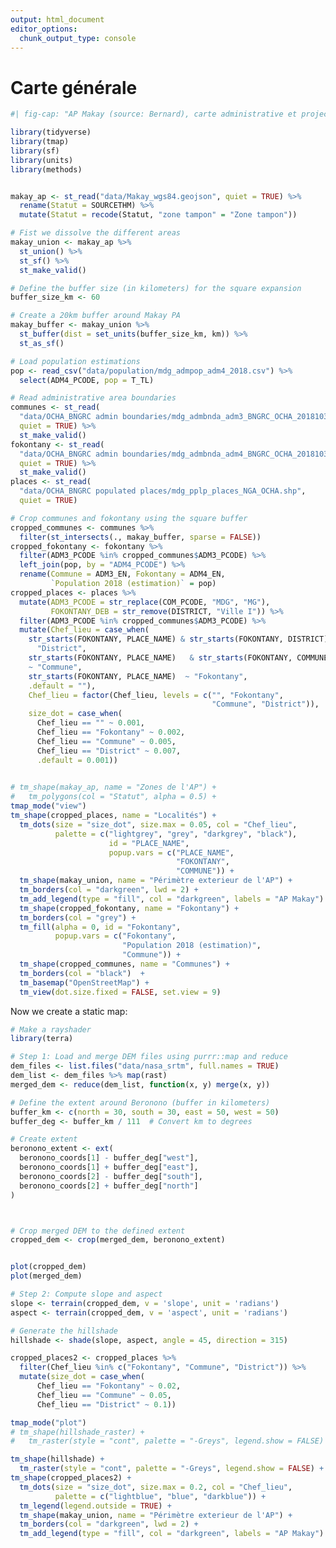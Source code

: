 ```yaml
---
output: html_document
editor_options: 
  chunk_output_type: console
---
```


# Carte générale

```r
#| fig-cap: "AP Makay (source: Bernard), carte administrative et projections de population (source: OCHA) et localités (source BNGRC)"

library(tidyverse)
library(tmap)
library(sf)
library(units)
library(methods)


makay_ap <- st_read("data/Makay_wgs84.geojson", quiet = TRUE) %>% 
  rename(Statut = SOURCETHM) %>% 
  mutate(Statut = recode(Statut, "zone tampon" = "Zone tampon"))

# Fist we dissolve the different areas
makay_union <- makay_ap %>% 
  st_union() %>% 
  st_sf() %>% 
  st_make_valid()

# Define the buffer size (in kilometers) for the square expansion
buffer_size_km <- 60

# Create a 20km buffer around Makay PA
makay_buffer <- makay_union %>%
  st_buffer(dist = set_units(buffer_size_km, km)) %>%
  st_as_sf()

# Load population estimations
pop <- read_csv("data/population/mdg_admpop_adm4_2018.csv") %>%
  select(ADM4_PCODE, pop = T_TL)

# Read administrative area boundaries
communes <- st_read(
  "data/OCHA_BNGRC admin boundaries/mdg_admbnda_adm3_BNGRC_OCHA_20181031.shp",
  quiet = TRUE) %>% 
  st_make_valid()
fokontany <- st_read(
  "data/OCHA_BNGRC admin boundaries/mdg_admbnda_adm4_BNGRC_OCHA_20181031.shp",
  quiet = TRUE) %>% 
  st_make_valid()
places <- st_read(
  "data/OCHA_BNGRC populated places/mdg_pplp_places_NGA_OCHA.shp",
  quiet = TRUE)

# Crop communes and fokontany using the square buffer
cropped_communes <- communes %>%
  filter(st_intersects(., makay_buffer, sparse = FALSE))
cropped_fokontany <- fokontany %>% 
  filter(ADM3_PCODE %in% cropped_communes$ADM3_PCODE) %>% 
  left_join(pop, by = "ADM4_PCODE") %>%
  rename(Commune = ADM3_EN, Fokontany = ADM4_EN,
         `Population 2018 (estimation)` = pop)
cropped_places <- places %>% 
  mutate(ADM3_PCODE = str_replace(COM_PCODE, "MDG", "MG"),
         FOKONTANY_DEB = str_remove(DISTRICT, "Ville I")) %>%
  filter(ADM3_PCODE %in% cropped_communes$ADM3_PCODE) %>%
  mutate(Chef_lieu = case_when(
    str_starts(FOKONTANY, PLACE_NAME) & str_starts(FOKONTANY, DISTRICT) ~ 
      "District",
    str_starts(FOKONTANY, PLACE_NAME)   & str_starts(FOKONTANY, COMMUNE) 
    ~ "Commune",
    str_starts(FOKONTANY, PLACE_NAME)  ~ "Fokontany",
    .default = ""),
    Chef_lieu = factor(Chef_lieu, levels = c("", "Fokontany", 
                                             "Commune", "District")),
    size_dot = case_when(
      Chef_lieu == "" ~ 0.001,
      Chef_lieu == "Fokontany" ~ 0.002, 
      Chef_lieu == "Commune" ~ 0.005,
      Chef_lieu == "District" ~ 0.007,
      .default = 0.001))
    

# tm_shape(makay_ap, name = "Zones de l'AP") +
#   tm_polygons(col = "Statut", alpha = 0.5) +
tmap_mode("view")
tm_shape(cropped_places, name = "Localités") +
  tm_dots(size = "size_dot", size.max = 0.05, col = "Chef_lieu",
          palette = c("lightgrey", "grey", "darkgrey", "black"),
                      id = "PLACE_NAME",
                      popup.vars = c("PLACE_NAME",
                                     "FOKONTANY",
                                     "COMMUNE")) +
  tm_shape(makay_union, name = "Périmètre exterieur de l'AP") +
  tm_borders(col = "darkgreen", lwd = 2) + 
  tm_add_legend(type = "fill", col = "darkgreen", labels = "AP Makay") +
  tm_shape(cropped_fokontany, name = "Fokontany") +
  tm_borders(col = "grey") +
  tm_fill(alpha = 0, id = "Fokontany",
          popup.vars = c("Fokontany",
                         "Population 2018 (estimation)",
                         "Commune")) +
  tm_shape(cropped_communes, name = "Communes") +
  tm_borders(col = "black")  +
  tm_basemap("OpenStreetMap") +
  tm_view(dot.size.fixed = FALSE, set.view = 9)
```


Now we create a static map:

```r

# Make a rayshader
library(terra)

# Step 1: Load and merge DEM files using purrr::map and reduce
dem_files <- list.files("data/nasa_srtm", full.names = TRUE)
dem_list <- dem_files %>% map(rast)
merged_dem <- reduce(dem_list, function(x, y) merge(x, y))

# Define the extent around Beronono (buffer in kilometers)
buffer_km <- c(north = 30, south = 30, east = 50, west = 50)
buffer_deg <- buffer_km / 111  # Convert km to degrees

# Create extent
beronono_extent <- ext(
  beronono_coords[1] - buffer_deg["west"],
  beronono_coords[1] + buffer_deg["east"],
  beronono_coords[2] - buffer_deg["south"],
  beronono_coords[2] + buffer_deg["north"]
)



# Crop merged DEM to the defined extent
cropped_dem <- crop(merged_dem, beronono_extent)


plot(cropped_dem)
plot(merged_dem)

# Step 2: Compute slope and aspect
slope <- terrain(cropped_dem, v = 'slope', unit = 'radians')
aspect <- terrain(cropped_dem, v = 'aspect', unit = 'radians')

# Generate the hillshade
hillshade <- shade(slope, aspect, angle = 45, direction = 315)

cropped_places2 <- cropped_places %>%
  filter(Chef_lieu %in% c("Fokontany", "Commune", "District")) %>%
  mutate(size_dot = case_when(
      Chef_lieu == "Fokontany" ~ 0.02, 
      Chef_lieu == "Commune" ~ 0.05,
      Chef_lieu == "District" ~ 0.1))

tmap_mode("plot")
# tm_shape(hillshade_raster) +
#   tm_raster(style = "cont", palette = "-Greys", legend.show = FALSE) +

tm_shape(hillshade) + 
  tm_raster(style = "cont", palette = "-Greys", legend.show = FALSE) +
tm_shape(cropped_places2) +
  tm_dots(size = "size_dot", size.max = 0.2, col = "Chef_lieu",
          palette = c("lightblue", "blue", "darkblue")) + 
  tm_legend(legend.outside = TRUE) +
  tm_shape(makay_union, name = "Périmètre exterieur de l'AP") +
  tm_borders(col = "darkgreen", lwd = 2) + 
  tm_add_legend(type = "fill", col = "darkgreen", labels = "AP Makay")

```

